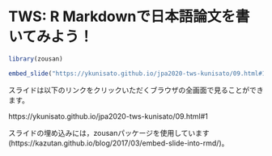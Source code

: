 # TWS: R Markdownで日本語論文を書いてみよう！



```r
library(zousan)
```

```r
embed_slide("https://ykunisato.github.io/jpa2020-tws-kunisato/09.html#1")
```

スライドは以下のリンクをクリックいただくブラウザの全画面で見ることができます。

https://ykunisato.github.io/jpa2020-tws-kunisato/09.html#1


スライドの埋め込みには，zousanパッケージを使用しています(https://kazutan.github.io/blog/2017/03/embed-slide-into-rmd/)。